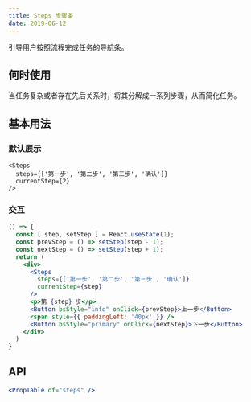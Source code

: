 ```yaml
---
title: Steps 步骤条
date: 2019-06-12
---
```

引导用户按照流程完成任务的导航条。

## 何时使用
当任务复杂或者存在先后关系时，将其分解成一系列步骤，从而简化任务。

## 基本用法
### 默认展示
```
<Steps
  steps={['第一步', '第二步', '第三步', '确认']}
  currentStep={2}
/>
```
### 交互
```jsx
() => {
  const [ step, setStep ] = React.useState(1);
  const prevStep = () => setStep(step - 1);
  const nextStep = () => setStep(step + 1);
  return (
    <div>
      <Steps
        steps={['第一步', '第二步', '第三步', '确认']}
        currentStep={step}
      />
      <p>第 {step} 步</p>
      <Button bsStyle="info" onClick={prevStep}>上一步</Button>
      <span style={{ paddingLeft: '40px' }} />
      <Button bsStyle="primary" onClick={nextStep}>下一步</Button>
    </div>
  )
}
```

## API
```jsx previewOnly
<PropTable of="steps" />
```